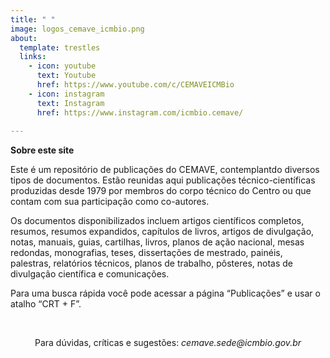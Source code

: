 ```yaml
---
title: " "
image: logos_cemave_icmbio.png
about:
  template: trestles
  links:
    - icon: youtube
      text: Youtube
      href: https://www.youtube.com/c/CEMAVEICMBio
    - icon: instagram
      text: Instagram
      href: https://www.instagram.com/icmbio.cemave/
    
---
```


**Sobre este site**

Este é um repositório de publicações do CEMAVE, contemplantdo diversos tipos de documentos. Estão reunidas aqui publicações técnico-científicas produzidas desde 1979 por membros do corpo técnico do Centro ou que contam com sua participação como co-autores.  

Os documentos disponibilizados incluem artigos científicos completos, resumos, resumos expandidos, capítulos de livros, artigos de divulgação, notas, manuais, guias, cartilhas, livros, planos de ação nacional, mesas redondas, monografias, teses, dissertações de mestrado, painéis, palestras, relatórios técnicos, planos de trabalho, pôsteres, notas de divulgação científica e comunicações.  

Para uma busca rápida você pode acessar a página "Publicações" e usar o atalho "CRT + F".

</br>

<center>

Para dúvidas, críticas e sugestões: *cemave.sede@icmbio.gov.br*  

</center>
